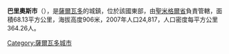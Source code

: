 '''巴里奧斯市'''（{{lang-es|Ciudad Barrios}}），是[[薩爾瓦多|薩爾瓦多]]的城鎮，位於該國東部，由[[聖米格爾省_(薩爾瓦多)|聖米格爾省]]負責管轄，面積68.13平方公里，海拔高度906米，2007年人口24,817，人口密度每平方公里364.26人。

{{coord|13|46|N|88|16|W|display=title|region:SV_type:city_source:GNS-enwiki}}

{{ElSalvador-geo-stub}}
[[Category:薩爾瓦多城市|Category:薩爾瓦多城市]]